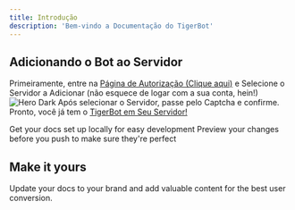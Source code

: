 ```yaml
---
title: Introdução
description: 'Bem-vindo a Documentação do TigerBot'
---
```


## Adicionando o Bot ao Servidor

Primeiramente, entre na [Página de Autorização (Clique aqui)](https://discord.com/oauth2/authorize?client_id=1184504984813965392&permissions=8&integration_type=0&scope=bot) e Selecione o Servidor a Adicionar (não esquece de logar com a sua conta, hein!) 
<img
  className="hidden dark:block"
  src="/TigerBot Auth.png"
  alt="Hero Dark"
/>
Após selecionar o Servidor, passe pelo Captcha e confirme. Pronto, você já tem o [TigerBot em Seu Servidor!]()


<CardGroup cols={2}>
  <Card
    title="Edit Your Docs"
    icon="pen-to-square"
    href="https://mintlify.com/docs/quickstart"
  >
    Get your docs set up locally for easy development
  </Card>
  <Card
    title="Preview Changes"
    icon="image"
    href="https://mintlify.com/docs/development"
  >
    Preview your changes before you push to make sure they're perfect
  </Card>
</CardGroup>

## Make it yours

Update your docs to your brand and add valuable content for the best user conversion.